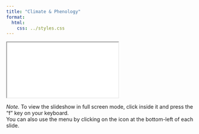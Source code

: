 ```yaml
---
title: "Climate & Phenology"
format:
  html:
    css: ../styles.css
---
```


<iframe class="slide-deck" src="./rabo_05_climate_phenology.html" title="Breeding Timing Slides">
</iframe>

*Note.* To view the slideshow in full screen mode, click inside it and press the "f" key on your keyboard.<br />
You can also use the menu by clicking on the icon at the bottom-left of each slide.
